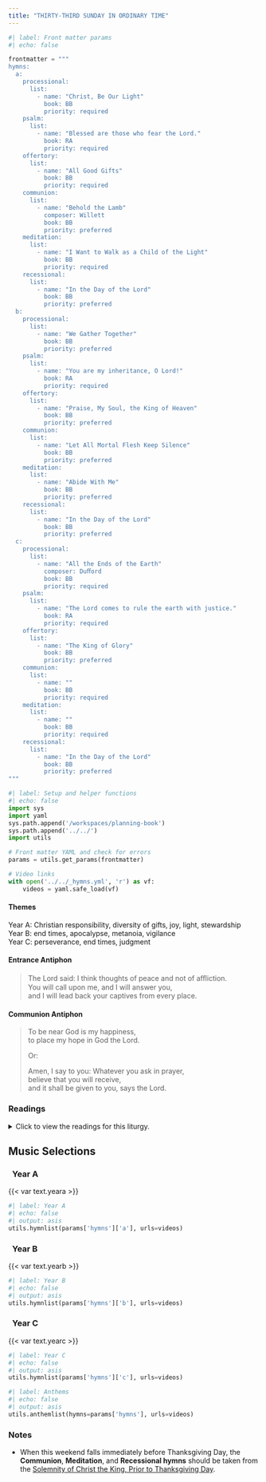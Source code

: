 ```yaml
---
title: "THIRTY-THIRD SUNDAY IN ORDINARY TIME"
---
```


```python
#| label: Front matter params
#| echo: false

frontmatter = """
hymns:
  a:
    processional:
      list:
        - name: "Christ, Be Our Light"
          book: BB
          priority: required
    psalm:
      list:
        - name: "Blessed are those who fear the Lord."
          book: RA
          priority: required
    offertory:
      list:
        - name: "All Good Gifts"
          book: BB
          priority: required
    communion:
      list:
        - name: "Behold the Lamb"
          composer: Willett
          book: BB
          priority: preferred
    meditation:
      list:
        - name: "I Want to Walk as a Child of the Light"
          book: BB
          priority: required
    recessional:
      list:
        - name: "In the Day of the Lord"
          book: BB
          priority: preferred
  b:
    processional:
      list:
        - name: "We Gather Together"
          book: BB
          priority: preferred
    psalm:
      list:
        - name: "You are my inheritance, O Lord!"
          book: RA
          priority: required
    offertory:
      list:
        - name: "Praise, My Soul, the King of Heaven"
          book: BB
          priority: preferred
    communion:
      list:
        - name: "Let All Mortal Flesh Keep Silence"
          book: BB
          priority: preferred
    meditation:
      list:
        - name: "Abide With Me"
          book: BB
          priority: preferred
    recessional:
      list:
        - name: "In the Day of the Lord"
          book: BB
          priority: preferred
  c:
    processional:
      list:
        - name: "All the Ends of the Earth"
          composer: Duﬀord
          book: BB
          priority: required
    psalm:
      list:
        - name: "The Lord comes to rule the earth with justice."
          book: RA
          priority: required
    offertory:
      list:
        - name: "The King of Glory"
          book: BB
          priority: preferred
    communion:
      list:
        - name: ""
          book: BB
          priority: required
    meditation:
      list:
        - name: ""
          book: BB
          priority: required
    recessional:
      list:
        - name: "In the Day of the Lord"
          book: BB
          priority: preferred
"""
```

```python
#| label: Setup and helper functions
#| echo: false
import sys
import yaml
sys.path.append('/workspaces/planning-book')
sys.path.append('../../')
import utils

# Front matter YAML and check for errors
params = utils.get_params(frontmatter)

# Video links
with open('../../_hymns.yml', 'r') as vf:
    videos = yaml.safe_load(vf)
```

:::  {.red}
#### **Themes**
:::

[Year A:]{.red} Christian responsibility, diversity of gifts, joy, light, stewardship  
[Year B:]{.red} end times, apocalypse, metanoia, vigilance  
[Year C:]{.red} perseverance, end times, judgment  

:::  {.red}
#### **Entrance Antiphon**
:::

> The Lord said: I think thoughts of peace and not of aﬄiction.  
> You will call upon me, and I will answer you,  
> and I will lead back your captives from every place.  

:::  {.red}
#### **Communion Antiphon**
:::

> To be near God is my happiness,  
> to place my hope in God the Lord.  
>
> [Or:]{.red}  
>
> Amen, I say to you: Whatever you ask in prayer,  
> believe that you will receive,  
> and it shall be given to you, says the Lord.  

:::: {.content-visible when-format="html"}
::: {.red}
### Readings
:::

<details>
  <summary>Click to view the readings for this liturgy.</summary>

::: {.titlered}
### &nbsp; Year A
:::

::: {.red}
#### First Reading [Proverbs 31:10-13, 19-20, 30-31]{style="float:right" .small}
:::

When one finds a worthy wife,  
her value is far beyond pearls.  
Her husband, entrusting his heart to her,  
has an unfailing prize.  
She brings him good, and not evil,  
all the days of her life.  
She obtains wool and flax  
and works with loving hands.  
She puts her hands to the distaff,  
and her fingers ply the spindle.  
She reaches out her hands to the poor,  
and extends her arms to the needy.  
Charm is deceptive and beauty fleeting;  
the woman who fears the LORD is to be praised.  
Give her a reward for her labors,  
and let her works praise her at the city gates.  

***

::: {.red}
#### Responsorial Psalm [Psalm 128:1-2, 3, 4-5]{style="float:right" .small}
:::

**[℟.]{.red}** **Blessed are those who fear the Lord.**  

Blessed are you who fear the LORD,  
who walk in his ways!  
For you shall eat the fruit of your handiwork;  
blessed shall you be, and favored. **[℟.]{.red}**  

Your wife shall be like a fruitful vine  
in the recesses of your home;  
Your children like olive plants  
around your table. **[℟.]{.red}**  

Behold, thus is the man blessed  
who fears the LORD.  
The LORD bless you from Zion:  
may you see the prosperity of Jerusalem  
all the days of your life. **[℟.]{.red}**  

***

::: {.red}
#### Second Reading [1 Thessalonians 5:1-6]{style="float:right" .small}
:::

Concerning times and seasons, brothers and sisters,  
you have no need for anything to be written to you.  
For you yourselves know very well that the day of the Lord will come
like a thief at night.  
When people are saying, "Peace and security,"  
then sudden disaster comes upon them,   
like labor pains upon a pregnant woman,  
and they will not escape.  

But you, brothers and sisters, are not in darkness,  
for that day to overtake you like a thief.  
For all of you are children of the light  
and children of the day.  
We are not of the night or of darkness.  
Therefore, let us not sleep as the rest do,  
but let us stay alert and sober.  

***

::: {.red}
#### Gospel Acclamation [John 15:4a, 5b]{style="float:right" .small}
:::

**[℟.]{.red}** **Alleluia, alleluia.**  
Remain in me as I remain in you, says the Lord.  
Whoever remains in me bears much fruit. **[℟.]{.red}**  

***

::: {.red}
#### Gospel [Matthew 25:14-30 or 25:14-15, 19-21]{style="float:right" .small}
:::

Jesus told his disciples this parable:  
"A man going on a journey  
called in his servants and entrusted his possessions to them.  
To one he gave five talents; to another, two; to a third, one--  
to each according to his ability.  
Then he went away.  
Immediately the one who received five talents went and traded with them,  
and made another five.  
Likewise, the one who received two made another two.  
But the man who received one went off and dug a hole in the ground  
and buried his master's money.  

"After a long time  
the master of those servants came back  
and settled accounts with them.  
The one who had received five talents came forward  
bringing the additional five.  
He said, 'Master, you gave me five talents.  
See, I have made five more.'  
His master said to him, 'Well done, my good and faithful servant.  
Since you were faithful in small matters,  
I will give you great responsibilities.  
Come, share your master's joy.'  
Then the one who had received two talents also came forward and said,  
'Master, you gave me two talents.  
See, I have made two more.'  
His master said to him, 'Well done, my good and faithful servant.  
Since you were faithful in small matters,  
I will give you great responsibilities.  
Come, share your master's joy.'  
Then the one who had received the one talent came forward and said,  
'Master, I knew you were a demanding person,  
harvesting where you did not plant  
and gathering where you did not scatter;  
so out of fear I went off and buried your talent in the ground.  
Here it is back.'  
His master said to him in reply, 'You wicked, lazy servant!  
So you knew that I harvest where I did not plant  
and gather where I did not scatter?  
Should you not then have put my money in the bank  
so that I could have got it back with interest on my return?  
Now then! Take the talent from him and give it to the one with ten.  
For to everyone who has,  
more will be given and he will grow rich;  
but from the one who has not,  
even what he has will be taken away.  
And throw this useless servant into the darkness outside,  
where there will be wailing and grinding of teeth.'"  

[Or:]{.red}  

Jesus told his disciples this parable:  
"A man going on a journey  
called in his servants and entrusted his possessions to them.  
To one he gave five talents; to another, two; to a third, one--  
to each according to his ability.  
Then he went away.  

"After a long time  
the master of those servants came back  
and settled accounts with them.  
The one who had received five talents came forward  
bringing the additional five.  
He said, 'Master, you gave me five talents.  
See, I have made five more.'  
His master said to him, 'Well done, my good and faithful servant.  
Since you were faithful in small matters,  
I will give you great responsibilities.  
Come, share your master's joy.'"  

::: {.centered}
{{< var symbols.cross >}} &nbsp; {{< var symbols.cross >}} &nbsp; {{< var symbols.cross >}}
:::

::: {.titlered}
### &nbsp; Year B
:::

::: {.red}
#### First Reading [Daniel 12:1-3]{style="float:right" .small}
:::

In those days, I Daniel,  
&emsp; heard this word of the Lord:  
"At that time there shall arise  
&emsp; Michael, the great prince,  
&emsp; guardian of your people;  
it shall be a time unsurpassed in distress  
&emsp; since nations began until that time.  
At that time your people shall escape,  
&emsp; everyone who is found written in the book.  

“Many of those who sleep in the dust of the earth shall awake;  
&emsp; some shall live forever,  
&emsp; others shall be an everlasting horror and disgrace.  

“But the wise shall shine brightly  
&emsp; like the splendor of the firmament,  
and those who lead the many to justice  
&emsp; shall be like the stars forever."  

***

::: {.red}
#### Responsorial Psalm [Psalm 16:5, 8, 9-10, 11]{style="float:right" .small}
:::

**[℟.]{.red}** **You are my inheritance, O Lord!**  

O LORD, my allotted portion and my cup,  
&emsp; you it is who hold fast my lot.  
I set the LORD ever before me;  
&emsp; with him at my right hand I shall not be disturbed. **[℟.]{.red}**  

Therefore my heart is glad and my soul rejoices,  
&emsp; my body, too, abides in confidence;  
because you will not abandon my soul to the netherworld,  
&emsp; nor will you suffer your faithful one to undergo corruption. **[℟.]{.red}**  

You will show me the path to life,  
&emsp; fullness of joys in your presence,  
&emsp; the delights at your right hand forever. **[℟.]{.red}**  

***

::: {.red}
#### Second Reading [Hebrews 10:11-14, 18]{style="float:right" .small}
:::

Brothers and sisters:  
Every priest stands daily at his ministry,  
offering frequently those same sacrifices  
that can never take away sins.  
But this one offered one sacrifice for sins,  
and took his seat forever at the right hand of God;  
now he waits until his enemies are made his footstool.  
For by one offering  
he has made perfect forever those who are being consecrated.  

Where there is forgiveness of these,  
there is no longer offering for sin.  

***

::: {.red}
#### Gospel Acclamation [Luke 21:36]{style="float:right" .small}
:::

**[℟.]{.red}** **Alleluia, alleluia.**  
Be vigilant at all times  
and pray that you have the strength to stand before the Son of Man. **[℟.]{.red}**  

***

::: {.red}
#### Gospel [Mark 13:24-32]{style="float:right" .small}
:::

Jesus said to his disciples:  
"In those days after that tribulation  
the sun will be darkened,  
and the moon will not give its light,  
and the stars will be falling from the sky,  
and the powers in the heavens will be shaken.  

"And then they will see 'the Son of Man coming in the clouds'  
with great power and glory,  
and then he will send out the angels  
and gather his elect from the four winds,  
from the end of the earth to the end of the sky.  

"Learn a lesson from the fig tree.  
When its branch becomes tender and sprouts leaves,  
you know that summer is near.  
In the same way, when you see these things happening,  
know that he is near, at the gates.  
Amen, I say to you,  
this generation will not pass away  
until all these things have taken place.  
Heaven and earth will pass away,  
but my words will not pass away.  

"But of that day or hour, no one knows,  
neither the angels in heaven, nor the Son, but only the Father."  

::: {.centered}
{{< var symbols.cross >}} &nbsp; {{< var symbols.cross >}} &nbsp; {{< var symbols.cross >}}
:::

::: {.titlered}
### &nbsp; Year C
:::

::: {.red}
#### First Reading [Malachi 3:19-20a]{style="float:right" .small}
:::

Lo, the day is coming, blazing like an oven,  
when all the proud and all evildoers will be stubble,  
and the day that is coming will set them on fire,  
leaving them neither root nor branch,  
says the LORD of hosts.  
But for you who fear my name, there will arise  
the sun of justice with its healing rays.  

***

::: {.red}
#### Responsorial Psalm [Psalm 98:5-6, 7-8, 9]{style="float:right" .small}
:::

**[℟.]{.red}** **The Lord comes to rule the earth with justice.**  

Sing praise to the LORD with the harp,  
with the harp and melodious song.  
With trumpets and the sound of the horn  
sing joyfully before the King, the LORD. **[℟.]{.red}**  

Let the sea and what fills it resound,  
the world and those who dwell in it;  
let the rivers clap their hands,  
the mountains shout with them for joy. **[℟.]{.red}**  

Before the LORD, for he comes,  
for he comes to rule the earth,  
he will rule the world with justice  
and the peoples with equity. **[℟.]{.red}**  

***

::: {.red}
#### Second Reading [2 Thessalonians 3:7-12]{style="float:right" .small}
:::

Brothers and sisters:  
You know how one must imitate us.  
For we did not act in a disorderly way among you,  
nor did we eat food received free from anyone.  
On the contrary, in toil and drudgery, night and day  
we worked, so as not to burden any of you.  
Not that we do not have the right.  
Rather, we wanted to present ourselves as a model for you,  
so that you might imitate us.  
In fact, when we were with you,  
we instructed you that if anyone was unwilling to work,  
neither should that one eat.  
We hear that some are conducting themselves among you in a
disorderly way,  
by not keeping busy but minding the business of others.  
Such people we instruct and urge in the Lord Jesus Christ to work quietly  
and to eat their own food.  

***

::: {.red}
#### Gospel Acclamation [Luke 21:28]{style="float:right" .small}
:::

**[℟.]{.red}** **Alleluia, alleluia.**  
Stand erect and raise your heads  
because your redemption is at hand. **[℟.]{.red}**  

***

::: {.red}
#### Gospel [Luke 21:5-19]{style="float:right" .small}
:::

While some people were speaking about  
how the temple was adorned with costly stones and votive offerings,  
Jesus said, "All that you see here--  
the days will come when there will not be left  
a stone upon another stone that will not be thrown down."  

Then they asked him,  
"Teacher, when will this happen?  
And what sign will there be when all these things are about to happen?"  
He answered,  
"See that you not be deceived,  
for many will come in my name, saying,  
'I am he,' and 'The time has come.'  
Do not follow them!  
When you hear of wars and insurrections,  
do not be terrified; for such things must happen first,  
but it will not immediately be the end."  
Then he said to them,  
"Nation will rise against nation, and kingdom against kingdom.  
There will be powerful earthquakes, famines, and plagues  
from place to place;  
and awesome sights and mighty signs will come from the sky.  

"Before all this happens, however,  
they will seize and persecute you,  
they will hand you over to the synagogues and to prisons,  
and they will have you led before kings and governors
because of my name.  
It will lead to your giving testimony.  
Remember, you are not to prepare your defense beforehand,  
for I myself shall give you a wisdom in speaking  
that all your adversaries will be powerless to resist or refute.  
You will even be handed over by parents, brothers, relatives, and friends,  
and they will put some of you to death.  
You will be hated by all because of my name,  
but not a hair on your head will be destroyed.  
By your perseverance you will secure your lives."  

::: {.centered}
{{< var symbols.cross >}} &nbsp; {{< var symbols.cross >}} &nbsp; {{< var symbols.cross >}}
:::

</details>
::::

::: {.red}
## Music Selections
:::

::: {.titlered}
### &nbsp; Year A
:::
{{< var text.yeara >}}

```python
#| label: Year A
#| echo: false
#| output: asis
utils.hymnlist(params['hymns']['a'], urls=videos)
```

::: {.titlered}
### &nbsp; Year B
:::
{{< var text.yearb >}}

```python
#| label: Year B
#| echo: false
#| output: asis
utils.hymnlist(params['hymns']['b'], urls=videos)
```

::: {.titlered}
### &nbsp; Year C
:::
{{< var text.yearc >}}

```python
#| label: Year C
#| echo: false
#| output: asis
utils.hymnlist(params['hymns']['c'], urls=videos)
```


```python
#| label: Anthems
#| echo: false
#| output: asis
utils.anthemlist(hymns=params['hymns'], urls=videos)
```

::: {.red}
### Notes
:::

* When this weekend falls immediately before Thanksgiving Day, the
**Communion**, **Meditation**, and **Recessional hymns** should be taken from the [Solemnity of Christ the King, Prior to Thanksgiving Day](christ-the-king-before-thanksgiving.qmd).